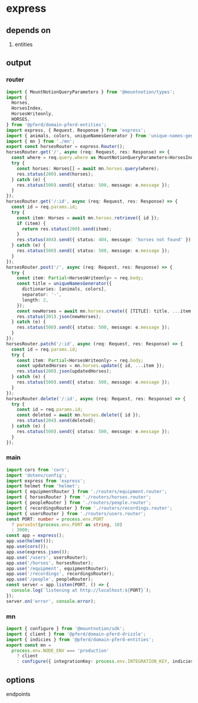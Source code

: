 # express

## depends on

1. entities

## output

### router

```typescript title="horses.router.ts"
import { MountNotionQueryParameters } from '@mountnotion/types';
import {
  Horses,
  HorsesIndex,
  HorsesWriteonly,
  HORSES,
} from '@pferd/domain-pferd-entities';
import express, { Request, Response } from 'express';
import { animals, colors, uniqueNamesGenerator } from 'unique-names-generator';
import { mn } from './mn';
export const horsesRouter = express.Router();
horsesRouter.get('/', async (req: Request, res: Response) => {
  const where = req.query.where as MountNotionQueryParameters<HorsesIndex>;
  try {
    const horses: Horses[] = await mn.horses.query(where);
    res.status(200).send(horses);
  } catch (e) {
    res.status(500).send({ status: 500, message: e.message });
  }
});
horsesRouter.get('/:id', async (req: Request, res: Response) => {
  const id = req.params.id;
  try {
    const item: Horses = await mn.horses.retrieve({ id });
    if (item) {
      return res.status(200).send(item);
    }
    res.status(404).send({ status: 404, message: 'horses not found' });
  } catch (e) {
    res.status(500).send({ status: 500, message: e.message });
  }
});
horsesRouter.post('/', async (req: Request, res: Response) => {
  try {
    const item: Partial<HorsesWriteonly> = req.body;
    const title = uniqueNamesGenerator({
      dictionaries: [animals, colors],
      separator: '-',
      length: 2,
    });
    const newHorses = await mn.horses.create({ [TITLE]: title, ...item });
    res.status(201).json(newHorses);
  } catch (e) {
    res.status(500).send({ status: 500, message: e.message });
  }
});
horsesRouter.patch('/:id', async (req: Request, res: Response) => {
  const id = req.params.id;
  try {
    const item: Partial<HorsesWriteonly> = req.body;
    const updatedHorses = mn.horses.update({ id, ...item });
    res.status(200).json(updatedHorses);
  } catch (e) {
    res.status(500).send({ status: 500, message: e.message });
  }
});
horsesRouter.delete('/:id', async (req: Request, res: Response) => {
  try {
    const id = req.params.id;
    const deleted = await mn.horses.delete({ id });
    res.status(204).send(deleted);
  } catch (e) {
    res.status(500).send({ status: 500, message: e.message });
  }
});
```

### main

```typescript title="main.ts"
import cors from 'cors';
import 'dotenv/config';
import express from 'express';
import helmet from 'helmet';
import { equipmentRouter } from './routers/equipment.router';
import { horsesRouter } from './routers/horses.router';
import { peopleRouter } from './routers/people.router';
import { recordingsRouter } from './routers/recordings.router';
import { usersRouter } from './routers/users.router';
const PORT: number = process.env.PORT
  ? parseInt(process.env.PORT as string, 10)
  : 3000;
const app = express();
app.use(helmet());
app.use(cors());
app.use(express.json());
app.use('/users', usersRouter);
app.use('/horses', horsesRouter);
app.use('/equipment', equipmentRouter);
app.use('/recordings', recordingsRouter);
app.use('/people', peopleRouter);
const server = app.listen(PORT, () => {
  console.log(`listening at http://localhost:${PORT}`);
});
server.on('error', console.error);
```

### mn

```typescript title="mn.ts"
import { configure } from '@mountnotion/sdk';
import { client } from '@pferd/domain-pferd-drizzle';
import { indicies } from '@pferd/domain-pferd-entities';
export const mn =
  process.env.NODE_ENV === 'production'
    ? client
    : configure({ integrationKey: process.env.INTEGRATION_KEY, indicies });
```

## options

endpoints
